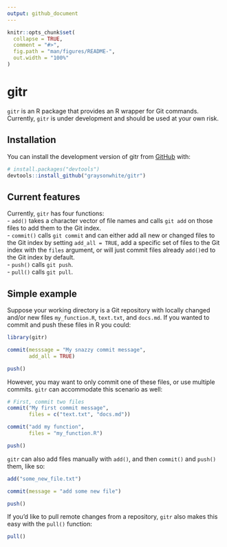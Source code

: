 ```yaml
---
output: github_document
---
```


```r
knitr::opts_chunk$set(
  collapse = TRUE,
  comment = "#>",
  fig.path = "man/figures/README-",
  out.width = "100%"
)
```

# gitr

<!-- badges: start -->
<!-- badges: end -->

`gitr` is an R package that provides an R wrapper for Git commands. Currently, `gitr` is under development and should be used at your own risk. 

## Installation

You can install the development version of gitr from [GitHub](https://github.com/) with:

``` r
# install.packages("devtools")
devtools::install_github("graysonwhite/gitr")
```

## Current features

Currently, `gitr` has four functions:    
    - `add()` takes a character vector of file names and calls `git add` on those files to add them to the Git index.    
    - `commit()` calls `git commit` and can either add all new or changed files to the Git index by setting `add_all = TRUE`, add a specific set of files to the Git index with the `files` argument, or will just commit files already `add()`ed to the Git index by default.     
    - `push()` calls `git push`.     
    - `pull()` calls `git pull`.
    
## Simple example

Suppose your working directory is a Git repository with locally changed and/or new files `my_function.R`, `text.txt`, and `docs.md`. If you wanted to commit and push these files in R you could:

```r
library(gitr)

commit(messsage = "My snazzy commit message",
       add_all = TRUE)

push()
```

However, you may want to only commit one of these files, or use multiple commits. `gitr` can accommodate this scenario as well: 

```r
# First, commit two files
commit("My first commit message",
       files = c("text.txt", "docs.md"))

commit("add my function",
       files = "my_function.R")

push()
```

`gitr` can also add files manually with `add()`, and then `commit()` and `push()` them, like so:
```r
add("some_new_file.txt")

commit(message = "add some new file")

push()
```

If you'd like to pull remote changes from a repository, `gitr` also makes this easy with the `pull()` function:
```r
pull()
```







